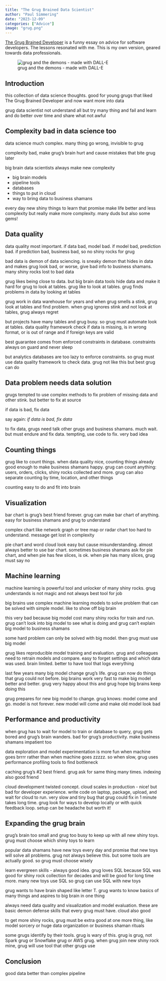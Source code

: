 ```yaml
---
title: "The Grug Brained Data Scientist"
author: "Paul Simmering"
date: "2023-12-09"
categories: ["Advice"]
image: "grug.png"
---
```


[The Grug Brained Developer](https://grugbrain.dev) is a funny essay on advice for software developers. The lessons resonated with me. This is my own version, geared towards data professionals.

![grug and the demons - made with DALL-E](grug.png)

## Introduction

this collection of data science thoughts. good for young grugs that liked The Grug Brained Developer and now want more into data

grug data scientist not understand all but try many thing and fail and learn and do better over time and share what not awful

## Complexity bad in data science too

data science much complex. many thing go wrong, invisible to grug

complexity bad, make grug's brain hurt and cause mistakes that bite grug later

big brain data scientists always make new complexity

- big brain models
- pipeline tools
- databases
- things to put in cloud
- way to bring data to business shamans

every day new shiny things to learn that promise make life better and less complexity but really make more complexity. many duds but also some gems!

## Data quality

data quality most important. if data bad, model bad. if model bad, prediction bad. if prediction bad, business bad, so no shiny rocks for grug

bad data is demon of data sciencing. is sneaky demon that hides in data and makes grug look bad, or worse, give bad info to business shamans. many shiny rocks lost to bad data

grug likes being close to data. but big brain data tools hide data and make it hard for grug to look at tables. grug like to look at tables. grug finds problems in data by looking at tables

grug work in data warehouse for years and when grug smells a stink, grug look at tables and find problem. when grug ignores stink and not look at tables, grug always regret

but projects have many tables and grug busy. so grug must automate look at tables. data quality framework check if data is missing, is in wrong format, or is out of range and if foreign keys are valid

best guarantee comes from enforced constraints in database. constraints always on guard and never sleep

but analytics databases are too lazy to enforce constraints. so grug must use data quality framework to check data. grug not like this but best grug can do

## Data problem needs data solution

grugs tempted to use complex methods to fix problem of missing data and other stink. but  better to fix at source

if data is bad, fix data

say again: *if data is bad, fix data*

to fix data, grugs need talk other grugs and business shamans. much wait. but must endure and fix data. tempting, use code to fix. very bad idea

## Counting things

grug like to count things. when data quality nice, counting things already good enough to make business shamans happy. grug can count anything: users, orders, clicks, shiny rocks collected and more. grug can also separate counting by time, location, and other things

counting easy to do and fit into brain

## Visualization

bar chart is grug's best friend forever. grug can make bar chart of anything. easy for business shamans and grug to understand

complex chart like network graph or tree map or radar chart too hard to understand. message get lost in complexity

pie chart and word cloud look easy but cause misunderstanding. almost always better to use bar chart. sometimes business shamans ask for pie chart, and when pie has few slices, is ok. when pie has many slices, grug must say no

## Machine learning

machine learning is powerful tool and unlocker of many shiny rocks. grug understands is not magic and not always best tool for job

big brains use complex machine learning models to solve problem that can be solved with simple model. like to show off big brain

this very bad because big model cost many shiny rocks for train and run. grug can't look into big model to see what is doing and grug can't explain big model to business shamans

some hard problem can only be solved with big model. then grug must use big model

grug likes reproducible model training and evaluation. grug and colleagues need to retrain models and compare. easy to forget settings and which data was used. brain limited. better to have tool that logs everything

last few years many big model change grug's life. grug can now do things that grug could not  before. big brains work very fast to make big model better and better. grug very happy about this and grug hope big brains keep doing this

grug prepares for new big model to change. grug knows: model come and go. model is not forever. new model will come and make old model look bad

## Performance and productivity

when grug has to wait for model to train or database to query, grug gets bored and grug's brain wanders. bad for grug's productivity. make business shamans impatient too

data exploration and model experimentation is more fun when machine goes brrrr rather than when machine goes zzzzz. so when slow, grug uses performance profiling tools to find bottleneck

caching grug's #2 best friend. grug ask for same thing many times. indexing also good friend

cloud development twisted concept. cloud scales in production - nice! but bad for developer experience. write code on laptop, package, upload, and wait for cloud to run. very slow and tiny bug that grug could fix in 1 minute takes long time. grug look for ways to develop locally or with quick feedback loop. setup can be headache but worth it!

## Expanding the grug brain

grug's brain too small and grug too busy to keep up with all new shiny toys. grug must choose which shiny toys to learn

popular data shamans have new toys every day and promise that new toys will solve all problems. grug not always believe this. but some tools are actually good. so grug must choose wisely

learn evergreen skills - always good idea. grug loves SQL because SQL was good for shiny rock collection for decades and will be good for long time more. many new toys use SQL so grug can use SQL with new toys

grug wants to have brain shaped like letter T. grug wants to know basics of many things and aspires to big brain in one thing

always need data quality and visualization and model evaluation. these are basic demon defense skills that every grug must have. cloud also good

to get more shiny rocks, grug must be extra good at one more thing, like model sorcery or huge data organization or business shaman rituals

some grugs identify by their tools. grug is wary of this. grug is grug, not Spark grug  or Snowflake grug or AWS grug. when grug join new shiny rock mine, grug will use tool that other grugs use

## Conclusion

good data better than complex pipeline
